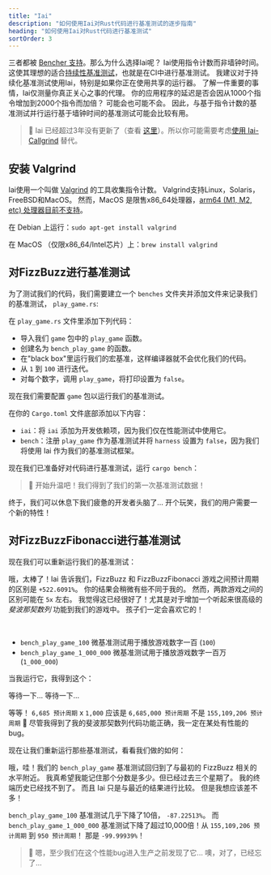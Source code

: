 ```yaml
---
title: "Iai"
description: "如何使用Iai对Rust代码进行基准测试的逐步指南"
heading: "如何使用Iai对Rust代码进行基准测试"
sortOrder: 3
---
```



<Benchmarking />

<FizzBuzzRust />

<StepByStepRust />

<MicroVsMacro />

<BenchmarkingRust />

三者都被 [Bencher 支持](/zh/docs/explanation/adapters/)。那么为什么选择Iai呢？
Iai使用指令计数而非墙钟时间。
这使其理想的适合[持续性基准测试](/zh/docs/explanation/continuous-benchmarking/)，也就是在CI中进行基准测试。
我建议对于持续化基准测试使用Iai，特别是如果你正在使用共享的运行器。
了解一件重要的事情，Iai仅测量你真正关心之事的代理。
你的应用程序的延迟是否会因从1000个指令增加到2000个指令而加倍？
可能会也可能不会。
因此，与基于指令计数的基准测试并行运行基于墙钟时间的基准测试可能会比较有用。

> 🐰 Iai 已经超过3年没有更新了（查看 [这里](https://github.com/bheisler/iai/commits/main/)）。所以你可能需要考虑[使用 Iai-Callgrind](/zh/docs/explanation/adapters/#-rust-iai-callgrind) 替代。

## 安装 Valgrind

Iai使用一个叫做 [Valgrind](https://valgrind.org/) 的工具收集指令计数。
Valgrind支持Linux，Solaris，FreeBSD和MacOS。
然而，MacOS 是限售x86_64处理器，[arm64 (M1, M2, etc) 处理器目前不支持](https://github.com/LouisBrunner/valgrind-macos/issues/56)。

在 Debian 上运行：`sudo apt-get install valgrind`

在 MacOS （仅限x86_64/Intel芯片）上：`brew install valgrind`

<FizzBuzzRefactor />

## 对FizzBuzz进行基准测试

为了测试我们的代码，我们需要建立一个 `benches` 文件夹并添加文件来记录我们的基准测试， `play_game.rs`:

<GameBenchesTree />

在 `play_game.rs` 文件里添加下列代码：

<FizzBuzzRefactorBenchesCode />

- 导入我们 `game` 包中的 `play_game` 函数。
- 创建名为 `bench_play_game` 的函数。
- 在"black box"里运行我们的宏基准，这样编译器就不会优化我们的代码。
- 从 `1` 到 `100` 进行迭代。
- 对每个数字，调用 `play_game`，将打印设置为 `false`。

现在我们需要配置 `game` 包以运行我们的基准测试。

在你的 `Cargo.toml` 文件底部添加以下内容：

<GameCargoToml />

- `iai`：将 `iai` 添加为开发依赖项，因为我们仅在性能测试中使用它。
- `bench`：注册 `play_game` 作为基准测试并将 `harness` 设置为 `false`，因为我们将使用 Iai 作为我们的基准测试框架。

现在我们已准备好对代码进行基准测试，运行 `cargo bench`：

<BenchPlayGameOutput />

> 🐰 开始升温吧！我们得到了我们的第一次基准测试数据！

终于，我们可以休息下我们疲惫的开发者头脑了...
开个玩笑，我们的用户需要一个新的特性！

<FizzBuzzFibonacciRust>
  <PlayGameRustCode />
</FizzBuzzFibonacciRust>

## 对FizzBuzzFibonacci进行基准测试

现在我们可以重新运行我们的基准测试：

<BenchPlayGameFibonacciOutput />

哦，太棒了！Iai 告诉我们，FizzBuzz 和 FizzBuzzFibonacci 游戏之间预计周期的区别是 `+522.6091%`。
你的结果会稍微有些不同于我的。
然而，两款游戏之间的区别可能在 `5x` 左右。
我觉得这已经很好了！尤其是对于增加一个听起来很高级的 _斐波那契数列_ 功能到我们的游戏中。
孩子们一定会喜欢它的！

<FizzBuzzFibonacciOpenRust>
  <FizzBuzzFibonacciOpenRustCode />
</FizzBuzzFibonacciOpenRust>

<TheEnd />

<br />

<OnFire />

<BenchPlayGameOnFireCode />

- `bench_play_game_100` 微基准测试用于播放游戏数字一百 (`100`)
- `bench_play_game_1_000_000` 微基准测试用于播放游戏数字一百万 (`1_000_000`)

当我运行它，我得到这个：

<BenchPlayGameOnFireOutputStart />

等待一下... 等待一下...

<BenchPlayGameOnFireOutput />

等等！ `6,685 预计周期` x `1,000` 应该是 `6,685,000 预计周期` 不是 `155,109,206 预计周期` 🤯
尽管我得到了我的斐波那契数列代码功能正确，我一定在某处有性能的bug。

<FizzBuzzFibonacciFixRust />

现在让我们重新运行那些基准测试，看看我们做的如何：

<BenchPlayGameFixOutput />

哦，哇！我们的 `bench_play_game` 基准测试回归到了与最初的 FizzBuzz 相关的水平附近。
我真希望我能记住那个分数是多少。但已经过去三个星期了。
我的终端历史已经找不到了。
而且 Iai 只是与最近的结果进行比较。
但是我想应该差不多！

`bench_play_game_100` 基准测试几乎下降了10倍， `-87.22513%`。
而 `bench_play_game_1_000_000` 基准测试下降了超过10,000倍！从 `155,109,206 预计周期` 到 `950 预计周期`！
那是 `-99.99939%`！

> 🐰 嗯，至少我们在这个性能bug进入生产之前发现了它... 噢，对了，已经忘了...

<CatchInCi />

<CatchInCiOutput />

<CatchInCiPlot />

<CatchInCiPlotRustBench title="如何使用Iai对Rust进行基准测试" />

<BencherFooter />
